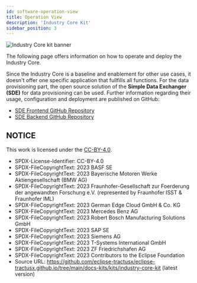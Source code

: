 ```yaml
---
id: software-operation-view
title: Operation View
description: 'Industry Core Kit'
sidebar_position: 3
---
```


![Industry Core kit banner](@site/static/img/kits/industry-core/industry-core-kit-logo.drawio.svg)

The following page offers information on how to operate and deploy the Industry Core.

Since the Industry Core is a baseline and enablement for other use cases, it doesn't offer one specific application that
fullfills all functions. For the data provisioning part, the open source solution of the **Simple Data Exchanger (SDE)**
for data provisioning can be used. Further information regarding their usage, configuration and deployment are published
on GitHub:

- [SDE Frontend GitHub Repository](https://github.com/eclipse-tractusx/managed-simple-data-exchanger-frontend)
- [SDE Backend GitHub Repository](https://github.com/eclipse-tractusx/managed-simple-data-exchanger-backend)

## NOTICE

This work is licensed under the [CC-BY-4.0](https://creativecommons.org/licenses/by/4.0/legalcode).

- SPDX-License-Identifier: CC-BY-4.0
- SPDX-FileCopyrightText: 2023 BASF SE
- SPDX-FileCopyrightText: 2023 Bayerische Motoren Werke Aktiengesellschaft (BMW AG)
- SPDX-FileCopyrightText: 2023 Fraunhofer-Gesellschaft zur Foerderung der angewandten Forschung e.V. (represented by Fraunhofer ISST & Fraunhofer IML)
- SPDX-FileCopyrightText: 2023 German Edge Cloud GmbH & Co. KG
- SPDX-FileCopyrightText: 2023 Mercedes Benz AG
- SPDX-FileCopyrightText: 2023 Robert Bosch Manufacturing Solutions GmbH
- SPDX-FileCopyrightText: 2023 SAP SE
- SPDX-FileCopyrightText: 2023 Siemens AG
- SPDX-FileCopyrightText: 2023 T-Systems International GmbH
- SPDX-FileCopyrightText: 2023 ZF Friedrichshafen AG
- SPDX-FileCopyrightText: 2023 Contributors to the Eclipse Foundation
- Source URL: https://github.com/eclipse-tractusx/eclipse-tractusx.github.io/tree/main/docs-kits/kits/industry-core-kit (latest version)
